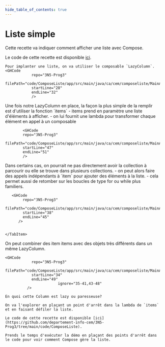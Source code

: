 ```yaml
---
hide_table_of_contents: true
---
```


# Liste simple

Cette recette va indiquer comment afficher une liste avec Compose.

Le code de cette recette est disponible [ici](https://github.com/departement-info-cem/3N5-Prog3/tree/main/code/ComposeListe).

<Tabs queryString="Liste-string">
  <TabItem value="LazyColumn" label="LazyColumn">

    Pour implanter une liste, on va utiliser le composable `LazyColumn`.
    <GHCode
                repo="3N5-Prog3"
                filePath="code/ComposeListe/app/src/main/java/ca/cem/composeliste/MainActivity.kt"
                startLine="28"
                endLine="32"
                />

  </TabItem>
  <TabItem value="items" label="items">
    Une fois notre LazyColumn en place, la façon la plus simple de la remplir est d'utiliser la fonction `items`
    - items prend en paramètre une liste d'éléments à afficher.
    - on lui fournit une lambda pour transformer chaque élément en appel à un composable


            <GHCode
            repo="3N5-Prog3"
            filePath="code/ComposeListe/app/src/main/java/ca/cem/composeliste/MainActivity.kt"
            startLine="47"
            endLine="51"
            />


  </TabItem>
    <TabItem value="item" label="item">
      Dans certains cas, on pourrait ne pas directement avoir la collection à parcourir ou
      elle se trouve dans plusieurs collections.
      - on peut alors faire des appels indépendants à `item` pour ajouter des éléments à la liste.
      - cela permet aussi de retomber sur les boucles de type for ou while plus familiers.

       <GHCode
            repo="3N5-Prog3"
            filePath="code/ComposeListe/app/src/main/java/ca/cem/composeliste/MainActivity.kt"
            startLine="38"
            endLine="45"
          />


    </TabItem>
  <TabItem value="combi" label="Combinaisons">
    On peut combiner des item items avec des objets très différents dans un même LazyColumn.


    <GHCode
                repo="3N5-Prog3"
                filePath="code/ComposeListe/app/src/main/java/ca/cem/composeliste/MainActivity.kt"
                startLine="34"
                endLine="49"
                            ignore="35-41,43-48"
              />


  </TabItem>
  <TabItem value="lazy" label="Lazy?">

    En quoi cette Column est lazy ou paresseuse?

    On va l'explorer en plaçant un point d'arrêt dans la lambda de `items` et en faisant défiler la liste.

  </TabItem>
  <TabItem value="explorer" label="Explorer le code">

    Le code de cette recette est disponible [ici](https://github.com/departement-info-cem/3N5-Prog3/tree/main/code/ComposeListe).

    Prends le temps d'exécuter la démo en plaçant des points d'arrêt dans le code pour voir comment Compose gère la liste.

  </TabItem>
</Tabs>
